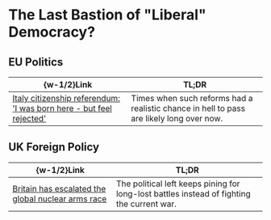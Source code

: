 #   The Last Bastion of "Liberal" Democracy?

##  EU Politics

|  \{w-1/2\}Link  |  TL;DR  |
|  ----  |  ----  |
|  [Italy citizenship referendum: 'I was born here - but feel rejected'](https://www.bbc.com/news/articles/c780yk3z2lyo)  |  Times when such reforms had a realistic chance in hell to pass are likely long over now.  |

##  UK Foreign Policy

|  \{w-1/2\}Link  |  TL;DR  |
|  ----  |  ----  |
|  [Britain has escalated the global nuclear arms race](https://www.theguardian.com/commentisfree/2025/jun/08/uk-strategic-defence-review-nuclear-arms-race-armageddon)  |  The political left keeps pining for long-lost battles instead of fighting the current war.  |
